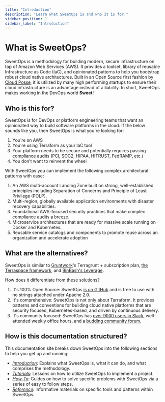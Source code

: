 ```yaml
---
title: "Introduction"
description: "Learn what SweetOps is and who it is for."
sidebar_position: 1
sidebar_label: "Introduction"
---
```


# What is SweetOps?

SweetOps is a methodology for building modern, secure infrastructure on top of Amazon Web Services (AWS). It provides a toolset, library of reusable Infrastructure as Code (IaC), and opinionated patterns to help you bootstrap robust cloud native architectures. Built in an Open Source first fashion by [Cloud Posse](https://cloudposse.com/), it is utilized by many high performing startups to ensure their cloud infrastructure is an advantage instead of a liability. In short, SweetOps makes working in the DevOps world **Sweet**!

## Who is this for?

SweetOps is for DevOps or platform engineering teams that want an opinionated way to build software platforms in the cloud. If the below sounds like you, then SweetOps is what you're looking for:

1. You're on AWS
1. You're using Terraform as your IaC tool
1. Your platform needs to be secure and potentially requires passing compliance audits (PCI, SOC2, HIPAA, HITRUST, FedRAMP, etc.)
1. You don't want to reinvent the wheel

With SweetOps you can implement the following complex architectural patterns with ease:

1. An AWS multi-account Landing Zone built on strong, well-established principles including Separation of Concerns and Principle of Least Privilege (POLP).
1. Multi-region, globally available application environments with disaster recovery capabilities.
1. Foundational AWS-focused security practices that make complex compliance audits a breeze.
1. Microservice architectures that are ready for massive scale running on Docker and Kubernetes.
1. Reusable service catalogs and components to promote reuse across an organization and accelerate adoption

## What are the alternatives?

SweetOps is similar to [Gruntwork](https://gruntwork.io/)'s Terragrunt + subscription plan, [the Terraspace framework](https://terraspace.cloud/), and [BinBash's Leverage](https://leverage.binbash.com.ar/).

How does it differentiate from these solutions?

1. It's 100% Open Source: SweetOps [is on GitHub](https://github.com/cloudposse) and is free to use with no strings attached under Apache 2.0.
1. It's comprehensive: SweetOps is not only about Terraform. It provides patterns and conventions for building cloud native platforms that are security focused, Kubernetes-based, and driven by continuous delivery.
1. It's community focused: SweetOps has [over 9000 users in Slack](https://sweetops.com/slack/), well-attended weekly office hours, and a [budding community forum](https://ask.sweetops.com/).


## How is this documentation structured?

This documentation site breaks down SweetOps into the following sections to help you get up and running:

- *[Introduction](/category/fundamentals)*: Explains what SweetOps is, what it can do, and what comprises the methodology.
- *[Tutorials](/category/tutorials)*: Lessons on how to utilize SweetOps to implement a project.
- *[How-To](/layers/bonus-tutorials)*: Guides on how to solve specific problems with SweetOps via a series of easy to follow steps.
- *[Reference](/reference/reference)*: Informative materials on specific tools and patterns within SweetOps.
